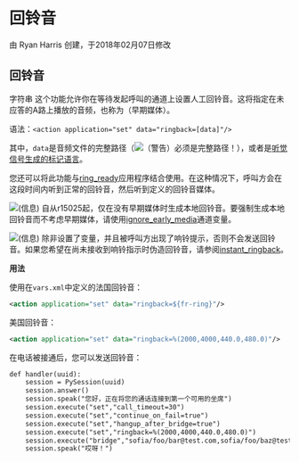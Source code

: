 # 回铃音

由 Ryan Harris 创建，于2018年02月07日修改

## 回铃音

字符串 这个功能允许你在等待发起呼叫的通道上设置人工回铃音。这将指定在未应答的A路上播放的音频，也称为（早期媒体）。

语法：`<action application="set" data="ringback=[data]"/>`

其中，`data`是音频文件的完整路径（![（警告）](/images/icons/emoticons/warning.svg)必须是完整路径！），或者是[听觉信号生成的标记语言](../FreeSWITCH-Explained/Modules/mod-dptools/mod-dptools-gentones/TGML_6586573.mdx#lua)。

您还可以将此功能与[ring\_ready](../FreeSWITCH-Explained/Modules/mod-dptools/6586994.mdx#about)应用程序结合使用。在这种情况下，呼叫方会在这段时间内听到正常的回铃音，然后听到定义的回铃音媒体。

![(信息)](/images/icons/emoticons/information.svg) 自从r15025起，仅在没有早期媒体时生成本地回铃音。要强制生成本地回铃音而不考虑早期媒体，请使用[ignore\_early\_media](../FreeSWITCH-Explained/Dialplan/Variables-Master-List_16352570.mdx#ignore_early_media)通道变量。

![(信息)](/images/icons/emoticons/information.svg) 除非设置了变量，并且被呼叫方出现了响铃提示，否则不会发送回铃音。如果您希望在尚未接收到响铃指示时伪造回铃音，请参阅[instant\_ringback](../FreeSWITCH-Explained/Dialplan/Variables-Master-List_16352570.mdx#instant_ringback)。

**用法**

使用在`vars.xml`中定义的法国回铃音：

```xml
<action application="set" data="ringback=${fr-ring}"/>
```

美国回铃音：

```xml
<action application="set" data="ringback=%(2000,4000,440.0,480.0)"/>
```

在电话被接通后，您可以发送回铃音：

```xml
def handler(uuid):
    session = PySession(uuid)
    session.answer()
    session.speak("您好，正在将您的通话连接到第一个可用的坐席")
    session.execute("set","call_timeout=30")
    session.execute("set","continue_on_fail=true")
    session.execute("set","hangup_after_bridge=true")
    session.execute("set","ringback=%(2000,4000,440.0,480.0)")
    session.execute("bridge","sofia/foo/bar@test.com,sofia/foo/baz@test2.com:5070")
    session.speak("哎呀！")
```
